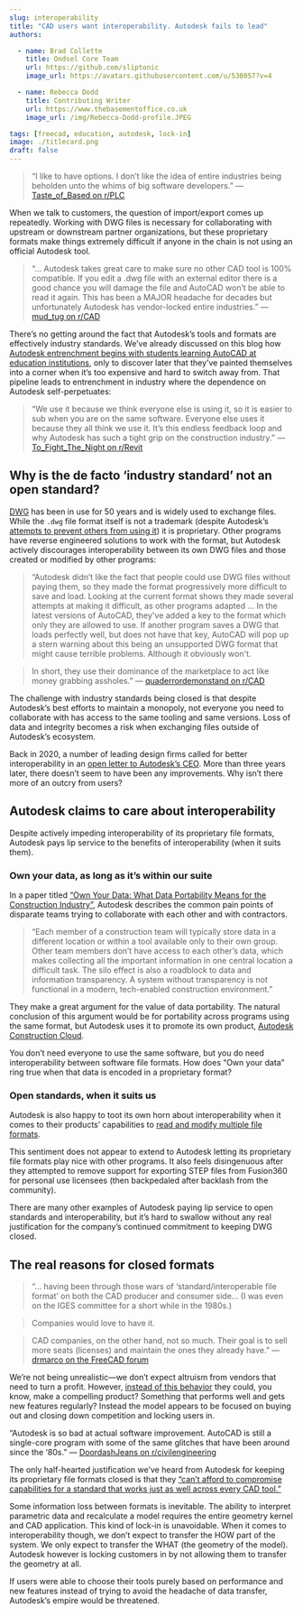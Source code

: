 ```yaml
---
slug: interoperability
title: "CAD users want interoperability. Autodesk fails to lead"
authors:

  - name: Brad Collette
    title: Ondsel Core Team
    url: https://github.com/sliptonic
    image_url: https://avatars.githubusercontent.com/u/538057?v=4

  - name: Rebecca Dodd
    title: Contributing Writer
    url: https://www.thebasementoffice.co.uk
    image_url: /img/Rebecca-Dodd-profile.JPEG

tags: [freecad, education, autodesk, lock-in]
image: ./titlecard.png
draft: false
---
```




> “I like to have options. I don’t like the idea of entire industries being
> beholden unto the whims of big software developers.” — [Taste_of_Based on
> r/PLC](https://www.reddit.com/r/PLC/comments/tjbcxr/comment/i1j9ktg/)

When we talk to customers, the question of import/export comes up repeatedly. Working with DWG files is necessary for collaborating with upstream or downstream partner organizations, but these proprietary formats make things extremely difficult if anyone in the chain is not using an official Autodesk tool.

> “... Autodesk takes great care to make sure no other CAD tool is 100%
> compatible. If you edit a .dwg file with an external editor there is a good
> chance you will damage the file and AutoCAD won’t be able to read it again.
> This has been a MAJOR headache for decades but unfortunately Autodesk has
> vendor-locked entire industries.” — [mud_tug on r/CAD](https://www.reddit.com/r/cad/comments/wdkm61/comment/iiiz85c/)

There’s no getting around the fact that Autodesk’s tools and formats are effectively industry standards. We’ve already discussed on this blog how [Autodesk entrenchment begins with students learning AutoCAD at education institutions](https://ondsel.com/blog/hard-lessons), only to discover later that they’ve painted themselves into a corner when it’s too expensive and hard to switch away from. That pipeline leads to entrenchment in industry where the dependence on Autodesk self-perpetuates:

> “We use it because we think everyone else is using it, so it is easier to sub
> when you are on the same software. Everyone else uses it because they all
> think we use it. It’s this endless feedback loop and why Autodesk has such a
> tight grip on the construction industry.” — [To_Fight_The_Night on r/Revit](https://www.reddit.com/r/Revit/comments/t8qod9/comment/hzpjvv4/)

## Why is the de facto ‘industry standard’ not an open standard?

[DWG](https://en.wikipedia.org/wiki/.dwg) has been in use for 50 years and is widely used to exchange files. While the `.dwg` file format itself is not a trademark (despite Autodesk’s [attempts to prevent others from using it](https://www.mccarthy.ca/en/insights/articles/court-refuses-extend-trade-mark-protection-file-extensions)) it is proprietary. Other programs have reverse engineered solutions to work with the format, but Autodesk actively discourages interoperability between its own DWG files and those created or modified by other programs:

> “Autodesk didn’t like the fact that people could use DWG files without paying them, so they made the format progressively more difficult to save and load. Looking at the current format shows they made several attempts at making it difficult, as other programs adapted … In the latest versions of AutoCAD, they've added a key to the format which only they are allowed to use. If another program saves a DWG that loads perfectly well, but does not have that key, AutoCAD will pop up a stern warning about this being an unsupported DWG format that might cause terrible problems. Although it obviously won't.

> In short, they use their dominance of the marketplace to act like money
> grabbing assholes.” — [quaderrordemonstand on r/CAD](https://www.reddit.com/r/cad/comments/smoi5c/comment/hvxxpdp/)

The challenge with industry standards being closed is that despite Autodesk’s best efforts to maintain a monopoly, not everyone you need to collaborate with has access to the same tooling and same versions. Loss of data and integrity becomes a risk when exchanging files outside of Autodesk’s ecosystem.

Back in 2020, a number of leading design firms called for better interoperability in an [open letter to Autodesk’s CEO](http://extranetevolution.com/2020/07/design-firms-demand-change-at-autodesk/). More than three years later, there doesn’t seem to have been any improvements. Why isn’t there more of an outcry from users?

## Autodesk claims to care about interoperability

Despite actively impeding interoperability of its proprietary file formats, Autodesk pays lip service to the benefits of interoperability (when it suits them).

### Own your data, as long as it’s within our suite
In a paper titled [“Own Your Data: What Data Portability Means for the Construction Industry”](https://www.autodesk.com/industry/manufacturing/cad-interoperability), Autodesk describes the common pain points of disparate teams trying to collaborate with each other and with contractors.

> “Each member of a construction team will typically store data in a different location or within a tool available only to their own group. Other team members don’t have access to each other’s data, which makes collecting all the important information in one central location a difficult task. The silo effect is also a roadblock to data and information transparency. A system without transparency is not functional in a modern, tech-enabled construction environment.”

They make a great argument for the value of data portability. The natural conclusion of this argument would be for portability across programs using the same format, but Autodesk uses it to promote its own product, [Autodesk Construction Cloud](https://construction.autodesk.com/).

You don’t need everyone to use the same software, but you do need interoperability between software file formats. How does “Own your data” ring true when that data is encoded in a proprietary format?

### Open standards, when it suits us

Autodesk is also happy to toot its own horn about interoperability when it comes to their products’ capabilities to [read and modify multiple file formats](https://damassets.autodesk.net/content/dam/autodesk/www/industry/bim/interoperability-/assets/q2-adsk-atheletes%20vill%20EGA%20customer-story_V0.7_en-us.pdf).




This sentiment does not appear to extend to Autodesk letting its proprietary file formats play nice with other programs. It also feels disingenuous after they attempted to remove support for exporting STEP files from Fusion360 for personal use licensees (then backpedaled after backlash from the community).

There are many other examples of Autodesk paying lip service to open standards and interoperability, but it’s hard to swallow without any real justification for the company’s continued commitment to keeping DWG closed.

## The real reasons for closed formats

> “… having been through those wars of ‘standard/interoperable file format’ on both the CAD producer and consumer side... (I was even on the IGES committee for a short while in the 1980s.)

> Companies would love to have it.

> CAD companies, on the other hand, not so much. Their goal is to sell more
> seats (licenses) and maintain the ones they already have.” — [drmarco on the
> FreeCAD forum](https://forum.freecad.org/viewtopic.php?style=1&p=588551#p588551)

We’re not being unrealistic—we don’t expect altruism from vendors that need to turn a profit. However, [instead of this behavior](https://ondsel.com/blog/autodesk-enshittifies-fusion-360) they could, you know, make a compelling product? Something that performs well and gets new features regularly? Instead the model appears to be focused on buying out and closing down competition and locking users in.

“Autodesk is so bad at actual software improvement. AutoCAD is still a single-core program with some of the same glitches that have been around since the ‘80s.” — [DoordashJeans on r/civilengineering](https://www.reddit.com/r/civilengineering/comments/10f3i6n/comment/j4v4v35/)

The only half-hearted justification we’ve heard from Autodesk for keeping its proprietary file formats closed is that they [“can’t afford to compromise capabilities for a standard that works just as well across every CAD tool.”](https://damassets.autodesk.net/content/dam/autodesk/www/products/new-fusion-360/docs/Tech-Clarity-eBook-CAD-Interoperability.pdf)

Some information loss between formats is inevitable. The ability to interpret parametric data and recalculate a model requires the entire geometry kernel and CAD application. This kind of lock-in is unavoidable. When it comes to interoperability though, we don’t expect to transfer the HOW part of the system. We only expect to transfer the WHAT (the geometry of the model). Autodesk however is locking customers in by not allowing them to transfer the geometry at all.

If users were able to choose their tools purely based on performance and new features instead of trying to avoid the headache of data transfer, Autodesk’s empire would be threatened.
